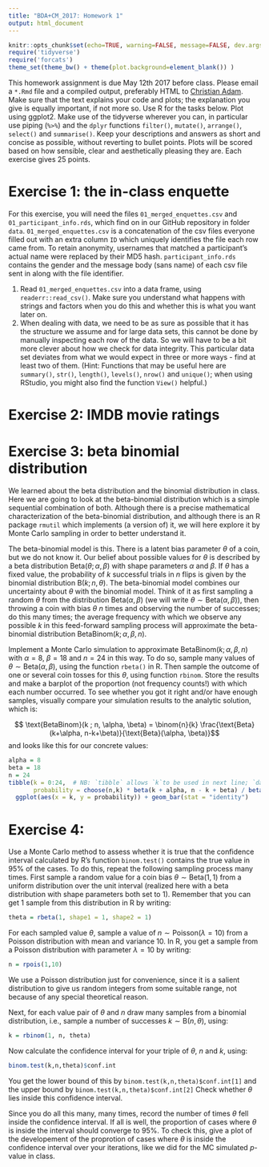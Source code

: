 ```yaml
---
title: "BDA+CM_2017: Homework 1"
output: html_document
---
```


```r
knitr::opts_chunk$set(echo=TRUE, warning=FALSE, message=FALSE, dev.args = list(bg = 'transparent'), fig.align='center')
require('tidyverse')
require('forcats')
theme_set(theme_bw() + theme(plot.background=element_blank()) )
```

This homework assignment is due May 12th 2017 before class. Please email a `*.Rmd` file and a compiled output, preferably HTML to [Christian Adam](c.adam@student.uni-tuebingen.de). Make sure that the text explains your code and plots; the explanation you give is equally important, if not more so. Use R for the tasks below. Plot using ggplot2. Make use of the tidyverse wherever you can, in particular use piping (`%>%`) and the `dplyr` functions `filter()`, `mutate()`, `arrange()`, `select()` and `summarise()`. Keep your descriptions and answers as short and concise as possible, without reverting to bullet points. Plots will be scored based on how sensible, clear and aesthetically pleasing they are. Each exercise gives 25 points.

# Exercise 1: the in-class enquette 

For this exercise, you will need the files `01_merged_enquettes.csv` and `01_participant_info.rds`, which find on in our GitHub repository in folder `data`. `01_merged_enquettes.csv` is a concatenation of the csv files everyone filled out with an extra column `ID` which uniquely identifies the file each row came from. To retain anonymity, usernames that matched a participant's actual name were replaced by their MD5 hash.
`participant_info.rds` contains the gender and the message body (sans name) of each csv file sent in along with the file identifier.

1. Read `01_merged_enquettes.csv` into a data frame, using `readerr::read_csv()`. Make sure you understand what happens with strings and factors when you do this and whether this is what you want later on.
2. When dealing with data, we need to be as sure as possible that it has the structure we assume and for large data sets, this cannot be done by manually inspecting each row of the data. So we will have to be a bit more clever about how we check for data integrity. This particular data set deviates from what we would expect in three or more ways - find at least two of them. (Hint: Functions that may be useful here are `summary()`, `str()`, `length()`, `levels()`, `nrow()` and `unique()`; when using RStudio, you might also find the function `View()` helpful.)

# Exercise 2: IMDB movie ratings

# Exercise 3: beta binomial distribution

We learned about the beta distribution and the binomial distribution in class. Here we are going to look at the beta-binomial distribution which is a simple sequential combination of both. Although there is a precise mathematical characterization of the beta-binomial distribution, and although there is an R package `rmutil` which implements (a version of) it, we will here explore it by Monte Carlo sampling in order to better understand it.

The beta-binomial model is this. There is a latent bias parameter $\theta$ of a coin, but we do not know it. Our belief about possible values for $\theta$ is described by a beta distribution $\text{Beta}(\theta; \alpha, \beta)$ with shape parameters $\alpha$ and $\beta$. If $\theta$ has a fixed value, the probability of $k$ successful trials in $n$ flips is given by the binomial distribution $\text{B}(k ; n, \theta)$. The beta-binomial model combines our uncertainty about $\theta$ with the binomial model. Think of it as first sampling a random $\theta$ from the distribution $\text{Beta}(\alpha, \beta)$ (we will write $\theta \sim \text{Beta}(\alpha, \beta)$), then throwing a coin with bias $\theta$ $n$ times and observing the number of successes; do this many times; the average frequency with which we observe any possible $k$ in this feed-forward sampling process will approximate the beta-binomial distribution $\text{BetaBinom}(k ; \alpha, \beta, n)$.

Implement a Monte Carlo simulation to approximate $\text{BetaBinom}(k ; \alpha, \beta, n)$ with $\alpha = 8$, $\beta = 18$ and $n = 24$ in this way. To do so, sample many values of $\theta \sim \text{Beta}(\alpha, \beta)$, using the function `rbeta()` in R. Then sample the outcome of one or several coin tosses for this $\theta$, using function `rbinom`. Store the results and make a barplot of the proportion (not frequency counts!) with which each number occurred. To see whether you got it right and/or have enough samples, visually compare your simulation results to the analytic solution, which is:

$$ \text{BetaBinom}(k ; n, \alpha, \beta) = \binom{n}{k} \frac{\text{Beta}(k+\alpha, n-k+\beta)}{\text{Beta}(\alpha, \beta)}$$ 
and looks like this for our concrete values:

```r
alpha = 8
beta = 18
n = 24
tibble(k = 0:24,  # NB: `tibble` allows `k`to be used in next line; `data.frame` wouldn't
       probability = choose(n,k) * beta(k + alpha, n - k + beta) / beta(alpha, beta)) %>% 
  ggplot(aes(x = k, y = probability)) + geom_bar(stat = "identity")
```


# Exercise 4: 

Use a Monte Carlo method to assess whether it is true that the confidence interval calculated by R's function `binom.test()` contains the true value in 95% of the cases. To do this, repeat the following sampling process many times. First sample a random value for a coin bias $\theta \sim \text{Beta}(1,1)$ from a uniform distribution over the unit interval (realized here with a beta distribution with shape parameters both set to 1). Remember that you can get 1 sample from this distribution in R by writing:

```r
theta = rbeta(1, shape1 = 1, shape2 = 1)
```

For each sampled value $\theta$, sample a value of $n \sim \text{Poisson}(\lambda = 10)$ from a Poisson distribution with mean and variance 10. In R, you get a sample from a Poisson distribution with parameter $\lambda = 10$ by writing:

```r
n = rpois(1,10)
```

We use a Poisson distribution just for convenience, since it is a salient distribution to give us random integers from some suitable range, not because of any special theoretical reason.

Next, for each value pair of $\theta$ and $n$ draw many samples from a binomial distribution, i.e., sample a number of successes $k \sim \text{B}(n, \theta)$, using: 

```r
k = rbinom(1, n, theta)
```

Now calculate the confidence interval for your triple of $\theta$, $n$ and $k$, using:

```r
binom.test(k,n,theta)$conf.int
```

You get the lower bound of this by `binom.test(k,n,theta)$conf.int[1]` and the upper bound by `binom.test(k,n,theta)$conf.int[2]` Check whether $\theta$ lies inside this confidence interval.

Since you do all this many, many times, record the number of times $\theta$ fell inside the confidence interval. If all is well, the proportion of cases where $\theta$ is inside the interval should converge to 95%. To check this, give a plot of the developement of the proprotion of cases where $\theta$ is inside the confidence interval over your iterations, like we did for the MC simulated $p$-value in class.
